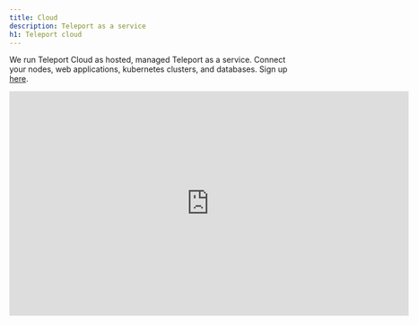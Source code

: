 ```yaml
---
title: Cloud
description: Teleport as a service
h1: Teleport cloud
---
```


We run Teleport Cloud as hosted, managed Teleport as a service.
Connect your nodes, web applications, kubernetes clusters, and databases.
Sign up [here](https://goteleport.com/get-started/).

<iframe
  width="712"
  height="400"
  src="https://www.youtube-nocookie.com/embed/1jhKOtBinm4?rel=0&modestbranding=1"
  frameBorder="0"
  allow="accelerometer; autoplay; encrypted-media; gyroscope; picture-in-picture"
  allowFullScreen
/>

## Next Steps

- Get started with cloud [in 5 minutes](./getting-started.mdx).
- Join the [Teleport Discussions](https://github.com/gravitational/teleport/discussions) and ask a question.
- Join the [Slack channel](https://goteleport.com/slack).

